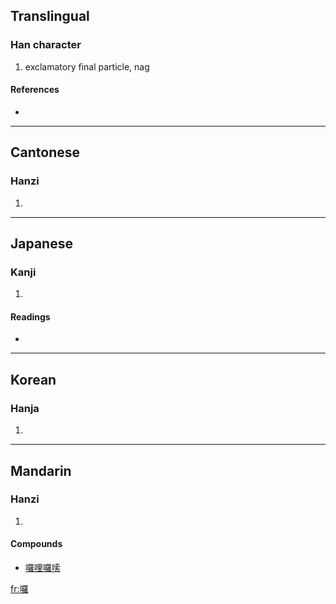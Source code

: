 {{see|啰}}
==Translingual==

===Han character===
{{Han char|rn=30|rad=口|as=19|sn=22|four=6601<sub>4</sub>|canj=口田中土 (RWLG)}}

# exclamatory final particle, nag

====References====
* {{Han ref|kx=0215.120|dkj=04631|dj=0438.120|hdz=10708.040|uh=56C9|ud=22217|bh=C56F|bd=50543}}

----

==Cantonese==

===Hanzi===
{{yue-hanzi|jyut=|y=lo1, lo4}}

# {{defn|Cantonese}}

----

==Japanese==

===Kanji===
{{ja-kanji|grade=|rs=口19}}

# {{defn|Japanese}}

====Readings====
* {{ja-readings|on=[[ら]] (ra)|kun=[[こえ]] (koe)}}

----

==Korean==

===Hanja===
{{ko-hanja|hangeul=라|rv=ra|mr=ra}}

# {{defn|Korean}}

----

==Mandarin==

===Hanzi===
{{cmn-hanzi|pin=[[luō]] ([[luo1]])|wg=lo<sup>1</sup>}}

# {{defn|Mandarin}}

====Compounds====
* [[囉哩囉嗦]]

[[fr:囉]]